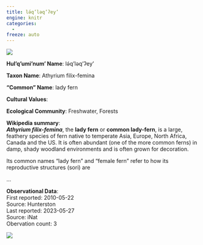 ```yaml
---
title: lə́q’ləq’ʔey’
engine: knitr
categories:
  - 
freeze: auto
---
```

![](https://static.inaturalist.org/photos/2071508/medium.jpg){fig-alt="lə́q’ləq’ʔey’ - lady fern"}

**Hul'q'umi'num' Name**: lə́q’ləq’ʔey’

**Taxon Name**: Athyrium filix-femina

**"Common" Name**: lady fern

**Cultural Values**:  

::: {layout-nrow=1 style="width:60%"}

:::

**Ecological Community**: Freshwater, Forests

**Wikipedia summary**:  
<i><b>Athyrium filix-femina</b></i>, the <b>lady fern</b> or <b>common lady-fern</b>, is a large, feathery species of fern native to temperate Asia, Europe, North Africa, Canada and the US. It is often abundant (one of the more common ferns) in damp, shady woodland environments and is often grown for decoration.
</p><p>Its common names "lady fern" and "female fern" refer to how its reproductive structures (sori) are</p>...

**Observational Data**:   
First reported: 2010-05-22  
Source: Hunterston  
Last reported: 2023-05-27  
Source: iNat  
Obervation count: 3

![](community_dist.png)
